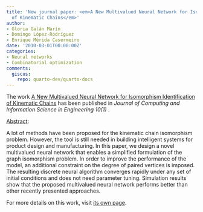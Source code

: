 ```yaml
---
title: 'New journal paper: <em>A New Multivalued Neural Network for Isomorphism Identification
  of Kinematic Chains</em>'
author:
- Gloria Galán Marín
- Domingo López-Rodríguez
- Enrique Mérida Casermeiro
date: '2010-03-01T00:00:00Z'
categories:
- Neural networks
- Combinatorial optimization
comments:
  giscus:
    repo: quarto-dev/quarto-docs
---
```


The work <u>A New Multivalued Neural Network for Isomorphism Identification of Kinematic Chains</u> has been published in <em><em>Journal of Computing and Information Science in Engineering</em> 10(1) </em>.

<u>Abstract</u>:



A lot of methods have been proposed for the kinematic chain isomorphism problem. However, the tool is still needed in building intelligent systems for product design and manufacturing. In this paper, we design a novel multivalued neural network that enables a simplified formulation of the graph isomorphism problem. In order to improve the performance of the model, an additional constraint on the degree of paired vertices is imposed. The resulting discrete neural algorithm converges rapidly under any set of initial conditions and does not need parameter tuning. Simulation results show that the proposed multivalued neural network performs better than other recently presented approaches.




For more details on this work, visit <a href='/publications/journals/2010-isomorphism'>its own page</a>.
